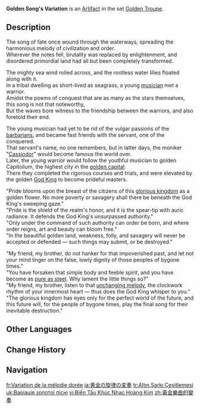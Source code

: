 {{Artifact Infobox
|image = Item Golden Song's Variation.png
|set   = Golden Troupe
|piece = Flower of Life
}}
{{Description|A flower constructed out of clam, mother-of-pearl, and gold leaf. It blooms proudly.}}
'''Golden Song's Variation''' is an [[Artifact]] in the set [[Golden Troupe]].

==Description==
The song of fate once wound through the waterways, spreading the harmonious melody of civilization and order.<br>
Wherever the notes fell, brutality was replaced by enlightenment, and disordered primordial land had all but been completely transformed.

The mighty sea wind rolled across, and the rootless water lilies floated along with it.<br>
In a tribal dwelling as short-lived as seagrass, a young [[Boethius|musician]] met a warrior.<br>
Amidst the poems of conquest that are as many as the stars themselves, this song is not that noteworthy,<br>
But the waves bore witness to the friendship between the warriors, and also foretold their end.

The young musician had yet to be rid of the vulgar passions of the [[Fontaine|barbarians]], and became fast friends with the servant, one of the conquered.<br>
That servant's name, no one remembers, but in latter days, the moniker "[[Cassiodor]]" would become famous the world over.<br>
Later, the young warrior would follow the youthful musician to golden Capitolium, the highest city in the [[Sea of Bygone Eras|golden capital]].<br>
There they completed the rigorous courses and trials, and were elevated by the golden [[Remus|God King]] to become prideful masters.

"Pride blooms upon the breast of the citizens of this [[Remuria|glorious kingdom]] as a golden flower. No more poverty or savagery shall there be beneath the God King's sweeping gaze."<br>
"Pride is the shield of the realm's honor, and it is the spear-tip with auric radiance. It defends the God King's unsurpassed authority."<br>
"Only under the command of such authority can order be born, and where order reigns, art and beauty can bloom free."<br>
"In the beautiful golden land, weakness, folly, and savagery will never be accepted or defended &mdash; such things may submit, or be destroyed."

"My friend, my brother, do not hanker for that impoverished past, and let not your mind linger on the false, lowly dignity of those peoples of bygone times."<br>
"You have forsaken that simple body and feeble spirit, and you have become as [[Praetorian Golem|pure as steel]]. Why lament the little things so?"<br>
"My friend, my brother, listen to that [[Phobos|unchanging melody]], the clockwork rhythm of your innermost heart &mdash; thus does the God King whisper to you."<br>
"The glorious kingdom has eyes only for the perfect world of the future, and this future will, for the people of bygone times, play the final song for their inevitable destruction."

==Other Languages==
{{Other Languages
|en      = Golden Song's Variation
|zhs     = 黄金乐曲的变奏
|zhs_rm  = Huángjīn Yuèqǔ de Biànzòu
|zht     = 黃金樂曲的變奏
|zht_rm  = Huángjīn Yuèqǔ de Biànzòu
|zh_tl   = 
|ja      = 黄金の旋律の変奏
|ja_rm   = Ougon no Senritsu no Hensou
|ja_tl   = 
|ko      = 황금 음악<->의 변주
|ko_tl   = Golden Music's Variation
|es      = Variación de la Serenata Dorada
|es_tl   = Golden Serenade Variation
|fr      = Variation de la mélodie dorée
|fr_tl   = Golden Melody's Variation
|ru      = Вариация золотой песни
|ru_tl   = Golden Song's Variation
|th      = Golden Song's Variation
|vi      = Biến Tấu Khúc Nhạc Hoàng Kim
|vi_tl   = 
|de      = Variation der Goldpartitur
|de_tl   = Variation of the Gold {{w|Sheet music|Score}}
|id      = Golden Song's Variation
|pt      = Variação da Composição Dourada
|pt_tl   = 
|tr      = Altın Şarkı Çeşitlemesi
|tr_tl   = Golden Song Variation
|it      = Variazione della Canzone dorata
|it_tl   = Golden Song's Variation
}}

==Change History==
{{Change History|4.0}}

==Navigation==
{{Artifact Set Navbox|Golden Troupe}}

[[fr:Variation de la mélodie dorée]]
[[ja:黄金の旋律の変奏]]
[[tr:Altın Şarkı Çeşitlemesi]]
[[uk:Варіація золотої пісні]]
[[vi:Biến Tấu Khúc Nhạc Hoàng Kim]]
[[zh:黃金樂曲的變奏]]